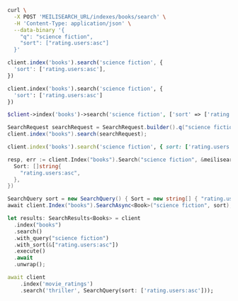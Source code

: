 <CodeGroup>

```bash cURL
curl \
  -X POST 'MEILISEARCH_URL/indexes/books/search' \
  -H 'Content-Type: application/json' \
  --data-binary '{
    "q": "science fiction",
    "sort": ["rating.users:asc"]
  }'
```

```javascript JS
client.index('books').search('science fiction', {
  'sort': ['rating.users:asc'],
})
```

```python Python
client.index('books').search('science fiction', {
  'sort': ['rating.users:asc']
})
```

```php PHP
$client->index('books')->search('science fiction', ['sort' => ['rating.users:asc']]);
```

```java Java
SearchRequest searchRequest = SearchRequest.builder().q("science fiction").sort(new String[] {"rating.users:asc"}).build();
client.index("books").search(searchRequest);
```

```ruby Ruby
client.index('books').search('science fiction', { sort: ['rating.users:asc'] })
```

```go Go
resp, err := client.Index("books").Search("science fiction", &meilisearch.SearchRequest{
  Sort: []string{
    "rating.users:asc",
  },
})
```

```csharp C#
SearchQuery sort = new SearchQuery() { Sort = new string[] { "rating.users:asc" }};
await client.Index("books").SearchAsync<Book>("science fiction", sort);
```

```rust Rust
let results: SearchResults<Books> = client
  .index("books")
  .search()
  .with_query("science fiction")
  .with_sort(&["rating.users:asc"])
  .execute()
  .await
  .unwrap();
```

```dart Dart
await client
    .index('movie_ratings')
    .search('thriller', SearchQuery(sort: ['rating.users:asc']));
```
</CodeGroup>